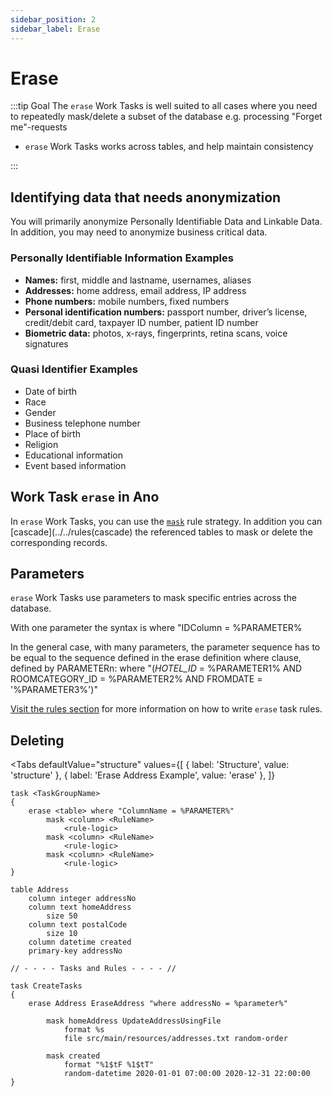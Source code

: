 ```yaml
---
sidebar_position: 2
sidebar_label: Erase
---
```



# Erase

:::tip Goal
The `erase` Work Tasks is well suited to all cases where you need to repeatedly mask/delete a subset of the database e.g. processing "Forget me"-requests

- `erase` Work Tasks works across tables, and help maintain consistency

:::

## Identifying data that needs anonymization

You will primarily anonymize Personally Identifiable Data and Linkable Data. In addition, you may need to anonymize business critical data.

### Personally Identifiable Information Examples

- **Names:** first, middle and lastname, usernames, aliases
- **Addresses:** home address, email address, IP address
- **Phone numbers:** mobile numbers, fixed numbers
- **Personal identification numbers:** passport number, driver’s license, credit/debit card, taxpayer ID number, patient ID number
- **Biometric data:** photos, x-rays, fingerprints, retina scans, voice signatures

### Quasi Identifier Examples

- Date of birth
- Race
- Gender
- Business telephone number
- Place of birth
- Religion
- Educational information
- Event based information

## Work Task `erase` in Ano

In `erase` Work Tasks, you can use the [`mask`](../../rules/mask/overview) rule strategy.
In addition you can [cascade](../../rules(cascade) the referenced tables to mask or delete the corresponding records.

## Parameters

`erase` Work Tasks use parameters to mask specific entries across the database.

With one parameter the syntax is where "IDColumn = %PARAMETER%

In the general case, with many parameters, the parameter sequence has to be equal to the sequence
defined in the erase definition where clause, defined by PARAMETERn:
where "(_HOTEL_ID_ = %PARAMETER1% AND ROOMCATEGORY_ID = %PARAMETER2% AND FROMDATE = '%PARAMETER3%')"

[Visit the rules section](../../rules/overview) for more information on how to write `erase` task rules.

## Deleting

<Tabs
  defaultValue="structure"
  values={[
    { label: 'Structure', value: 'structure' },
    { label: 'Erase Address Example', value: 'erase' },
  ]}
>

<TabItem value="structure">

```ano
task <TaskGroupName>
{
    erase <table> where "ColumnName = %PARAMETER%"
        mask <column> <RuleName>
            <rule-logic>
        mask <column> <RuleName>
            <rule-logic>
        mask <column> <RuleName>
            <rule-logic>
}
```

</TabItem>

<TabItem value="erase">

```ano
table Address
    column integer addressNo
    column text homeAddress
        size 50
    column text postalCode
        size 10
    column datetime created
    primary-key addressNo

// - - - - Tasks and Rules - - - - //

task CreateTasks
{
    erase Address EraseAddress "where addressNo = %parameter%"

        mask homeAddress UpdateAddressUsingFile
            format %s
            file src/main/resources/addresses.txt random-order

        mask created
            format "%1$tF %1$tT"
            random-datetime 2020-01-01 07:00:00 2020-12-31 22:00:00
}
```

</TabItem>

</Tabs>
